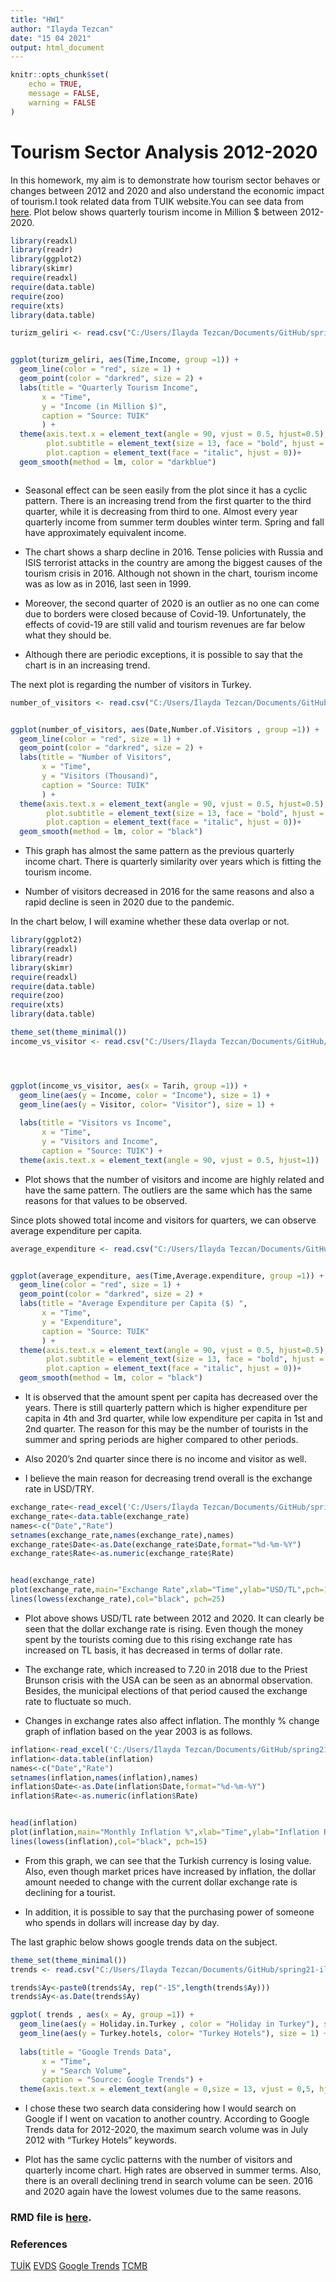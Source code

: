 ```yaml
---
title: "HW1"
author: "Ilayda Tezcan"
date: "15 04 2021"
output: html_document
---
```


```r
knitr::opts_chunk$set(
	echo = TRUE,
	message = FALSE,
	warning = FALSE
)
```

# Tourism Sector Analysis 2012-2020



  In this homework, my aim is to demonstrate how tourism sector behaves or changes between 2012 and 2020 and also understand the economic impact of tourism.I took related data from TUIK website.You can see data from [here](https://data.tuik.gov.tr/Bulten/Index?p=Turizm-Istatistikleri-III.-Ceyrek:-Temmuz---Eylul,-2020-33674). Plot below shows quarterly tourism income in Million $ between 2012-2020.



```r
library(readxl)
library(readr)
library(ggplot2)
library(skimr)
require(readxl)
require(data.table)
require(zoo)
require(xts)
library(data.table)

turizm_geliri <- read.csv("C:/Users/İlayda Tezcan/Documents/GitHub/spring21-ilaydatezcan/files/turizm_geliri.csv", header=TRUE, sep = ";")


ggplot(turizm_geliri, aes(Time,Income, group =1)) +
  geom_line(color = "red", size = 1) +
  geom_point(color = "darkred", size = 2) +
  labs(title = "Quarterly Tourism Income", 
       x = "Time",
       y = "Income (in Million $)",
       caption = "Source: TUIK"
       ) +
  theme(axis.text.x = element_text(angle = 90, vjust = 0.5, hjust=0.5),plot.title = element_text(color = "black", size = 20, face = "bold", hjust = 0.5),
        plot.subtitle = element_text(size = 13, face = "bold", hjust = 0.5),
        plot.caption = element_text(face = "italic", hjust = 0))+
  geom_smooth(method = lm, color = "darkblue")



```

+ Seasonal effect can be seen easily from the plot since it has a cyclic pattern. There is an increasing trend from the first quarter to the third quarter, while it is decreasing from third to one. Almost every year quarterly income from summer term doubles winter term. Spring and fall have approximately equivalent income. 

+ The chart shows a sharp decline in 2016. Tense policies with Russia and ISIS terrorist attacks in the country are among the biggest causes of the tourism crisis in 2016. Although not shown in the chart, tourism income was as low as in 2016, last seen in 1999.

+ Moreover, the second quarter of 2020 is an outlier as no one can come due to borders were closed because of Covid-19. Unfortunately, the effects of covid-19 are still valid and tourism revenues are far below what they should be.

+ Although there are periodic exceptions, it is possible to say that the chart is in an increasing trend.

The next plot is regarding the number of visitors in Turkey.

```r
number_of_visitors <- read.csv("C:/Users/İlayda Tezcan/Documents/GitHub/spring21-ilaydatezcan/files/number_of_visitors.csv", header=TRUE, sep = ";")


ggplot(number_of_visitors, aes(Date,Number.of.Visitors , group =1)) +
  geom_line(color = "red", size = 1) +
  geom_point(color = "darkred", size = 2) +
  labs(title = "Number of Visitors", 
       x = "Time",
       y = "Visitors (Thousand)",
       caption = "Source: TUIK"
       ) +
  theme(axis.text.x = element_text(angle = 90, vjust = 0.5, hjust=0.5),plot.title = element_text(size = 20, face = "bold", hjust = 0.5),
        plot.subtitle = element_text(size = 13, face = "bold", hjust = 0.5),
        plot.caption = element_text(face = "italic", hjust = 0))+
  geom_smooth(method = lm, color = "black")

```


+ This graph has almost the same pattern as the previous quarterly income chart. There is quarterly similarity over years which is fitting the tourism income.

+ Number of visitors decreased in 2016 for the same reasons and also a rapid decline is seen in 2020 due to the pandemic.

In the chart below, I will examine whether these data overlap or not.

```r
library(ggplot2)
library(readxl)
library(readr)
library(skimr)
require(readxl)
require(data.table)
require(zoo)
require(xts)
library(data.table)

theme_set(theme_minimal())
income_vs_visitor <- read.csv("C:/Users/İlayda Tezcan/Documents/GitHub/spring21-ilaydatezcan/files/income_vs_visitor.csv", header=TRUE, sep = ";")




ggplot(income_vs_visitor, aes(x = Tarih, group =1)) + 
  geom_line(aes(y = Income, color = "Income"), size = 1) +
  geom_line(aes(y = Visitor, color= "Visitor"), size = 1) +
  
  labs(title = "Visitors vs Income", 
       x = "Time",
       y = "Visitors and Income",
       caption = "Source: TUIK") +
  theme(axis.text.x = element_text(angle = 90, vjust = 0.5, hjust=1))
```

+ Plot shows that the number of visitors and income are highly related and have the same pattern. The outliers are the same which has the same reasons for that values to be observed.



Since plots showed total income and visitors for quarters, we can observe average expenditure per capita. 


```r
average_expenditure <- read.csv("C:/Users/İlayda Tezcan/Documents/GitHub/spring21-ilaydatezcan/files/average_expenditure.csv", header=TRUE, sep = ";")


ggplot(average_expenditure, aes(Time,Average.expenditure, group =1)) +
  geom_line(color = "red", size = 1) +
  geom_point(color = "darkred", size = 2) +
  labs(title = "Average Expenditure per Capita ($) ", 
       x = "Time",
       y = "Expenditure",
       caption = "Source: TUIK"
       ) +
  theme(axis.text.x = element_text(angle = 90, vjust = 0.5, hjust=0.5),plot.title = element_text(color = "black", size = 20, face = "bold", hjust = 0.5),
        plot.subtitle = element_text(size = 13, face = "bold", hjust = 0.5),
        plot.caption = element_text(face = "italic", hjust = 0))+
  geom_smooth(method = lm, color = "black")
```


+ It is observed that the amount spent per capita has decreased over the years. There is still quarterly pattern which is higher expenditure per capita in 4th and 3rd quarter, while low expenditure per capita in 1st and 2nd quarter. The reason for this may be the number of tourists in the summer and spring periods are higher compared to other periods.

+ Also 2020's 2nd quarter since there is no income and visitor as well.

+ I believe the main reason for decreasing trend overall is the exchange rate in USD/TRY.



```r
exchange_rate<-read_excel('C:/Users/İlayda Tezcan/Documents/GitHub/spring21-ilaydatezcan/files/exchange_rate.xlsx',n_max=432)
exchange_rate<-data.table(exchange_rate)
names<-c("Date","Rate")
setnames(exchange_rate,names(exchange_rate),names)
exchange_rate$Date<-as.Date(exchange_rate$Date,format="%d-%m-%Y")
exchange_rate$Rate<-as.numeric(exchange_rate$Rate)


head(exchange_rate)
plot(exchange_rate,main="Exchange Rate",xlab="Time",ylab="USD/TL",pch=15,col="red",cex=0.3,frame=FALSE)
lines(lowess(exchange_rate),col="black", pch=25)
```

+ Plot above shows USD/TL rate between 2012 and 2020. It can clearly be seen that the dollar exchange rate is rising. Even though the money spent by the tourists coming due to this rising exchange rate has increased on TL basis, it has decreased in terms of dollar rate.

+ The exchange rate, which increased to 7.20 in 2018 due to the Priest Brunson crisis with the USA can be seen as an abnormal observation. Besides, the municipal elections of that period caused the exchange rate to fluctuate so much.

+ Changes in exchange rates also affect inflation. The monthly % change graph of inflation based on the year 2003 is as follows.



```r
inflation<-read_excel('C:/Users/İlayda Tezcan/Documents/GitHub/spring21-ilaydatezcan/files/inflation.xlsx',n_max=111)
inflation<-data.table(inflation)
names<-c("Date","Rate")
setnames(inflation,names(inflation),names)
inflation$Date<-as.Date(inflation$Date,format="%d-%m-%Y")
inflation$Rate<-as.numeric(inflation$Rate)


head(inflation)
plot(inflation,main="Monthly Inflation %",xlab="Time",ylab="Inflation Rate",pch=15,col="red",cex=0.4,frame=FALSE)
lines(lowess(inflation),col="black", pch=15)


```

+ From this graph, we can see that the Turkish currency is losing value. Also, even though market prices have increased by inflation, the dollar amount needed to change with the current dollar exchange rate is declining for a tourist. 

+  In addition, it is possible to say that the purchasing power of someone who spends in dollars will increase day by day.

The last graphic below shows google trends data on the subject.


```r

theme_set(theme_minimal())
trends <- read.csv("C:/Users/İlayda Tezcan/Documents/GitHub/spring21-ilaydatezcan/files/trends.csv", header=TRUE, sep = ";")

trends$Ay<-paste0(trends$Ay, rep("-15",length(trends$Ay)))
trends$Ay<-as.Date(trends$Ay)

ggplot( trends , aes(x = Ay, group =1)) + 
  geom_line(aes(y = Holiday.in.Turkey , color = "Holiday in Turkey"), size = 1) +
  geom_line(aes(y = Turkey.hotels, color= "Turkey Hotels"), size = 1) +
  
  labs(title = "Google Trends Data", 
       x = "Time",
       y = "Search Volume",
       caption = "Source: Google Trends") +
  theme(axis.text.x = element_text(angle = 0,size = 13, vjust = 0,5, hjust=1))
```

+ I chose these two search data considering how I would search on Google if I went on vacation to another country. According to Google Trends data for 2012-2020, the maximum search volume was in July 2012 with "Turkey Hotels" keywords. 

+ Plot has the same cyclic patterns with the number of visitors and quarterly income chart. High rates are observed in summer terms. Also, there is an overall declining trend in search volume can be seen. 2016 and 2020 again have the lowest volumes due to the same reasons.



### RMD file is [here](C:/Users/İlayda Tezcan/Documents/GitHub/spring21-ilaydatezcan/files/hw1.rmd).

### References

[TUİK](https://data.tuik.gov.tr/Bulten/Index?p=Turizm-Istatistikleri-I.-Ceyrek:-Ocak---Mart,-2019-30600)  [EVDS](https://evds2.tcmb.gov.tr/index.php?/evds/serieMarket)
[Google Trends](https://trends.google.com/trends/explore?date=2012-01-01%202020-12-31&q=Holiday%20in%20Turkey,Turkey%20hotels)
[TCMB](https://www.tcmb.gov.tr/wps/wcm/connect/TR/TCMB+TR/Main+Menu/Istatistikler/Enflasyon+Verileri/Tuketici+Fiyatlari)